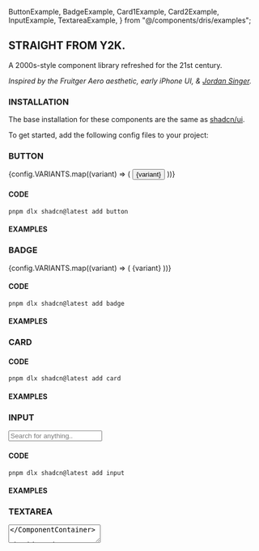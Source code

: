   ButtonExample,
  BadgeExample,
  Card1Example,
  Card2Example,
  InputExample,
  TextareaExample,
} from "@/components/dris/examples";

<Star />

## STRAIGHT FROM Y2K.

A 2000s-style component library refreshed for the 21st century.

_Inspired by the Fruitger Aero aesthetic, early iPhone UI, & [Jordan Singer](https://x.com/jsngr)._

### INSTALLATION

The base installation for these components are the same as [shadcn/ui](https://ui.shadcn.com/docs/installation).

To get started, add the following config files to your project:

<Snippet name="variants.ts"></Snippet>

<Snippet name="variant-class.ts"></Snippet>

### BUTTON

<ComponentContainer>
  {config.VARIANTS.map((variant) => (
    <Button key={variant} variant={variant}>
      {variant}
    </Button>
  ))}
</ComponentContainer>

#### CODE

<Code>pnpm dlx shadcn@latest add button</Code>

<Snippet name="button.tsx"></Snippet>

#### EXAMPLES

<ButtonExample />

<Snippet name="examples/button.tsx"></Snippet>

### BADGE

<ComponentContainer>
  {config.VARIANTS.map((variant) => (
    <Badge key={variant} variant={variant}>
      {variant}
    </Badge>
  ))}
</ComponentContainer>

#### CODE

<Code>pnpm dlx shadcn@latest add badge</Code>

<Snippet name="badge.tsx"></Snippet>

#### EXAMPLES

<BadgeExample />

<Snippet name="examples/badge.tsx"></Snippet>

### CARD

<Card1Example />

<Snippet name="examples/card1.tsx"></Snippet>

#### CODE

<Code>pnpm dlx shadcn@latest add card</Code>

<Snippet name="card.tsx"></Snippet>

#### EXAMPLES

<Card2Example />

<Snippet name="examples/card2.tsx"></Snippet>

### INPUT

<ComponentContainer>
  <Input placeholder="Search for anything.." className="w-full max-w-md" />
</ComponentContainer>

#### CODE

<Code>pnpm dlx shadcn@latest add input</Code>

<Snippet name="input.tsx"></Snippet>

#### EXAMPLES

<InputExample />

<Snippet name="examples/input.tsx"></Snippet>

### TEXTAREA

<ComponentContainer>
  <Textarea placeholder="What inspires you? (optional)" className="w-full max-w-md" />
</ComponentContainer>

#### CODE

<Code>pnpm dlx shadcn@latest add textarea</Code>

<Snippet name="textarea.tsx"></Snippet>

#### EXAMPLES

<TextareaExample />

<Snippet name="examples/textarea.tsx"></Snippet>

### MORE SOON.

<Star text="Leave a star?" />

  return <MdxLayout>{children}</MdxLayout>;
}
